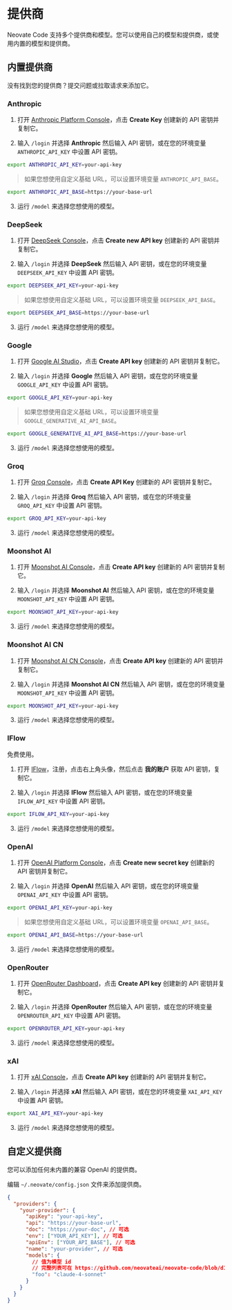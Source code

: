 
# 提供商

Neovate Code 支持多个提供商和模型。您可以使用自己的模型和提供商，或使用内置的模型和提供商。

## 内置提供商

<Callout type="info">
  没有找到您的提供商？提交问题或拉取请求来添加它。
</Callout>

### Anthropic

1. 打开 [Anthropic Platform Console](https://console.anthropic.com/settings/keys)，点击 **Create Key** 创建新的 API 密钥并复制它。

2. 输入 `/login` 并选择 **Anthropic** 然后输入 API 密钥，或在您的环境变量 `ANTHROPIC_API_KEY` 中设置 API 密钥。

```bash
export ANTHROPIC_API_KEY=your-api-key
```

> 如果您想使用自定义基础 URL，可以设置环境变量 `ANTHROPIC_API_BASE`。

```bash
export ANTHROPIC_API_BASE=https://your-base-url
```

3. 运行 `/model` 来选择您想使用的模型。

### DeepSeek

1. 打开 [DeepSeek Console](https://platform.deepseek.com/)，点击 **Create new API key** 创建新的 API 密钥并复制它。

2. 输入 `/login` 并选择 **DeepSeek** 然后输入 API 密钥，或在您的环境变量 `DEEPSEEK_API_KEY` 中设置 API 密钥。

```bash
export DEEPSEEK_API_KEY=your-api-key
```

> 如果您想使用自定义基础 URL，可以设置环境变量 `DEEPSEEK_API_BASE`。

```bash
export DEEPSEEK_API_BASE=https://your-base-url
```

3. 运行 `/model` 来选择您想使用的模型。

### Google

1. 打开 [Google AI Studio](https://aistudio.google.com/apikey)，点击 **Create API key** 创建新的 API 密钥并复制它。

2. 输入 `/login` 并选择 **Google** 然后输入 API 密钥，或在您的环境变量 `GOOGLE_API_KEY` 中设置 API 密钥。

```bash
export GOOGLE_API_KEY=your-api-key
```

> 如果您想使用自定义基础 URL，可以设置环境变量 `GOOGLE_GENERATIVE_AI_API_BASE`。

```bash
export GOOGLE_GENERATIVE_AI_API_BASE=https://your-base-url
```

3. 运行 `/model` 来选择您想使用的模型。

### Groq

1. 打开 [Groq Console](https://console.groq.com/)，点击 **Create API Key** 创建新的 API 密钥并复制它。

2. 输入 `/login` 并选择 **Groq** 然后输入 API 密钥，或在您的环境变量 `GROQ_API_KEY` 中设置 API 密钥。
```bash
export GROQ_API_KEY=your-api-key
```

3. 运行 `/model` 来选择您想使用的模型。

### Moonshot AI

1. 打开 [Moonshot AI Console](https://platform.moonshot.ai/console)，点击 **Create API key** 创建新的 API 密钥并复制它。

2. 输入 `/login` 并选择 **Moonshot AI** 然后输入 API 密钥，或在您的环境变量 `MOONSHOT_API_KEY` 中设置 API 密钥。

```bash
export MOONSHOT_API_KEY=your-api-key
```

3. 运行 `/model` 来选择您想使用的模型。

### Moonshot AI CN

1. 打开 [Moonshot AI CN Console](https://platform.moonshot.cn/console)，点击 **Create API key** 创建新的 API 密钥并复制它。

2. 输入 `/login` 并选择 **Moonshot AI CN** 然后输入 API 密钥，或在您的环境变量 `MOONSHOT_API_KEY` 中设置 API 密钥。

```bash
export MOONSHOT_API_KEY=your-api-key
```

3. 运行 `/model` 来选择您想使用的模型。

### IFlow

<Callout>
  免费使用。
</Callout>

1. 打开 [IFlow](https://iflow.cn/)，注册，点击右上角头像，然后点击 **我的账户** 获取 API 密钥，复制它。

2. 输入 `/login` 并选择 **IFlow** 然后输入 API 密钥，或在您的环境变量 `IFLOW_API_KEY` 中设置 API 密钥。

```bash
export IFLOW_API_KEY=your-api-key
```

3. 运行 `/model` 来选择您想使用的模型。

### OpenAI

1. 打开 [OpenAI Platform Console](https://platform.openai.com/api-keys)，点击 **Create new secret key** 创建新的 API 密钥并复制它。

2. 输入 `/login` 并选择 **OpenAI** 然后输入 API 密钥，或在您的环境变量 `OPENAI_API_KEY` 中设置 API 密钥。

```bash
export OPENAI_API_KEY=your-api-key
```

> 如果您想使用自定义基础 URL，可以设置环境变量 `OPENAI_API_BASE`。

```bash
export OPENAI_API_BASE=https://your-base-url
```

3. 运行 `/model` 来选择您想使用的模型。

### OpenRouter

1. 打开 [OpenRouter Dashboard](https://openrouter.ai/settings/keys)，点击 **Create API key** 创建新的 API 密钥并复制它。

2. 输入 `/login` 并选择 **OpenRouter** 然后输入 API 密钥，或在您的环境变量 `OPENROUTER_API_KEY` 中设置 API 密钥。

```bash
export OPENROUTER_API_KEY=your-api-key
```

3. 运行 `/model` 来选择您想使用的模型。

### xAI

1. 打开 [xAI Console](https://console.x.ai/)，点击 **Create API key** 创建新的 API 密钥并复制它。

2. 输入 `/login` 并选择 **xAI** 然后输入 API 密钥，或在您的环境变量 `XAI_API_KEY` 中设置 API 密钥。

```bash
export XAI_API_KEY=your-api-key
```

3. 运行 `/model` 来选择您想使用的模型。

## 自定义提供商

您可以添加任何未内置的兼容 OpenAI 的提供商。

编辑 `~/.neovate/config.json` 文件来添加提供商。

```json
{
  "providers": {
    "your-provider": {
      "apiKey": "your-api-key",
      "api": "https://your-base-url",
      "doc": "https://your-doc", // 可选
      "env": ["YOUR_API_KEY"], // 可选
      "apiEnv": ["YOUR_API_BASE"], // 可选
      "name": "your-provider", // 可选
      "models": {
        // 值为模型 id
        // 完整列表可在 https://github.com/neovateai/neovate-code/blob/d1b8cc5/src/model.ts#L70 找到
        "foo": "claude-4-sonnet"
      }
    }
  }
}
```
